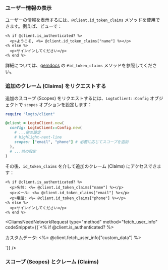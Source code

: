 

### ユーザー情報の表示

ユーザーの情報を表示するには、`@client.id_token_claims` メソッドを使用できます。例えば、ビューで：

```erb title="app/views/sample/index.html.erb"
<% if @client.is_authenticated? %>
  <p>ようこそ, <%= @client.id_token_claims["name"] %></p>
<% else %>
  <p>サインインしてください</p>
<% end %>
```

詳細については、[gemdocs](https://gemdocs.org/gems/logto/latest) の `#id_token_claims` メソッドを参照してください。

### 追加のクレーム (Claims) をリクエストする

<FindUserInfoMissing method="id_token_claims" />

<ScopesAndClaimsIntroduction />

追加のスコープ (Scopes) をリクエストするには、`LogtoClient::Config` オブジェクトで `scopes` オプションを設定します：

```ruby
require "logto/client"

@client = LogtoClient.new(
  config: LogtoClient::Config.new(
    # ...他の設定
    # highlight-next-line
    scopes: ["email", "phone"] # 必要に応じてスコープを追加
  ),
  # ...他の設定
)
```

その後、`id_token_claims` を介して追加のクレーム (Claims) にアクセスできます：

```erb title="app/views/sample/index.html.erb"
<% if @client.is_authenticated? %>
  <p>名前: <%= @client.id_token_claims["name"] %></p>
  <p>メール: <%= @client.id_token_claims["email"] %></p>
  <p>電話: <%= @client.id_token_claims["phone"] %></p>
<% else %>
  <p>サインインしてください</p>
<% end %>
```

<CliamsNeedNetworkRequest
  type="method"
  method="fetch_user_info"
  codeSnippet={<CodeBlock language="erb" title="app/views/sample/index.html.erb">{`<% if @client.is_authenticated? %>
  <p>カスタムデータ: <%= @client.fetch_user_info["custom_data"] %></p>
<!-- ... -->`}</CodeBlock>}
/>

### スコープ (Scopes) とクレーム (Claims)

<ScopesAndClaims />
